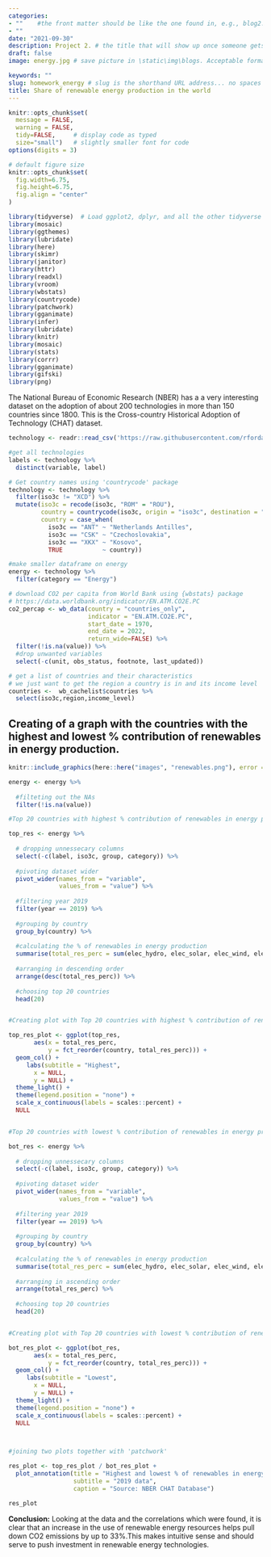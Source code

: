 ```yaml
---
categories:  
- ""    #the front matter should be like the one found in, e.g., blog2.md. It cannot be like the normal Rmd we used
- ""
date: "2021-09-30"
description: Project 2. # the title that will show up once someone gets to this page
draft: false
image: energy.jpg # save picture in \static\img\blogs. Acceptable formats= jpg, jpeg, or png . Your iPhone pics wont work

keywords: ""
slug: homework_energy # slug is the shorthand URL address... no spaces plz
title: Share of renewable energy production in the world
---
```


```r
knitr::opts_chunk$set(
  message = FALSE, 
  warning = FALSE, 
  tidy=FALSE,     # display code as typed
  size="small")   # slightly smaller font for code
options(digits = 3)

# default figure size
knitr::opts_chunk$set(
  fig.width=6.75, 
  fig.height=6.75,
  fig.align = "center"
)

```


```r
library(tidyverse)  # Load ggplot2, dplyr, and all the other tidyverse packages
library(mosaic)
library(ggthemes)
library(lubridate)
library(here)
library(skimr)
library(janitor)
library(httr)
library(readxl)
library(vroom)
library(wbstats)
library(countrycode)
library(patchwork)
library(gganimate)
library(infer)
library(lubridate)
library(knitr)
library(mosaic)
library(stats)
library(corrr)
library(gganimate)
library(gifski)
library(png)

```

The National Bureau of Economic Research (NBER) has a a very interesting dataset on the adoption of about 200 technologies in more than 150 countries since 1800. This is the Cross-country  Historical Adoption of Technology (CHAT) dataset.

```r

technology <- readr::read_csv('https://raw.githubusercontent.com/rfordatascience/tidytuesday/master/data/2022/2022-07-19/technology.csv')

#get all technologies
labels <- technology %>% 
  distinct(variable, label)

# Get country names using 'countrycode' package
technology <- technology %>% 
  filter(iso3c != "XCD") %>% 
  mutate(iso3c = recode(iso3c, "ROM" = "ROU"),
         country = countrycode(iso3c, origin = "iso3c", destination = "country.name"),
         country = case_when(
           iso3c == "ANT" ~ "Netherlands Antilles",
           iso3c == "CSK" ~ "Czechoslovakia",
           iso3c == "XKX" ~ "Kosovo",
           TRUE           ~ country))

#make smaller dataframe on energy
energy <- technology %>% 
  filter(category == "Energy")

# download CO2 per capita from World Bank using {wbstats} package
# https://data.worldbank.org/indicator/EN.ATM.CO2E.PC
co2_percap <- wb_data(country = "countries_only", 
                      indicator = "EN.ATM.CO2E.PC", 
                      start_date = 1970, 
                      end_date = 2022,
                      return_wide=FALSE) %>% 
  filter(!is.na(value)) %>% 
  #drop unwanted variables
  select(-c(unit, obs_status, footnote, last_updated))

# get a list of countries and their characteristics
# we just want to get the region a country is in and its income level
countries <-  wb_cachelist$countries %>% 
  select(iso3c,region,income_level)

```

## Creating of a graph with the countries with the highest and lowest % contribution of renewables in energy production.


```r
knitr::include_graphics(here::here("images", "renewables.png"), error = FALSE)
```

```r

energy <- energy %>% 
  
  #filteting out the NAs
  filter(!is.na(value))

#Top 20 countries with highest % contribution of renewables in energy production

top_res <- energy %>% 
  
  # dropping unnessecary columns
  select(-c(label, iso3c, group, category)) %>% 
  
  #pivoting dataset wider
  pivot_wider(names_from = "variable",
              values_from = "value") %>% 
  
  #filtering year 2019
  filter(year == 2019) %>% 
  
  #grouping by country
  group_by(country) %>% 
  
  #calculating the % of renewables in energy production
  summarise(total_res_perc = sum(elec_hydro, elec_solar, elec_wind, elec_renew_other)/ sum(elecprod)) %>% 
  
  #arranging in descending order 
  arrange(desc(total_res_perc)) %>% 
  
  #choosing top 20 countries
  head(20)


#Creating plot with Top 20 countries with highest % contribution of renewables in energy production

top_res_plot <- ggplot(top_res, 
       aes(x = total_res_perc, 
           y = fct_reorder(country, total_res_perc))) +
  geom_col() +
     labs(subtitle = "Highest",
       x = NULL, 
       y = NULL) +
  theme_light() +
  theme(legend.position = "none") +
  scale_x_continuous(labels = scales::percent) +
  NULL


#Top 20 countries with lowest % contribution of renewables in energy production

bot_res <- energy %>% 
  
  # dropping unnessecary columns
  select(-c(label, iso3c, group, category)) %>% 
  
  #pivoting dataset wider
  pivot_wider(names_from = "variable",
              values_from = "value") %>% 
  
  #filtering year 2019
  filter(year == 2019) %>% 
  
  #grouping by country
  group_by(country) %>% 
  
  #calculating the % of renewables in energy production
  summarise(total_res_perc = sum(elec_hydro, elec_solar, elec_wind, elec_renew_other)/ sum(elecprod)) %>% 
  
  #arranging in ascending order 
  arrange(total_res_perc) %>% 
  
  #choosing top 20 countries
  head(20)


#Creating plot with Top 20 countries with lowest % contribution of renewables in energy production

bot_res_plot <- ggplot(bot_res, 
       aes(x = total_res_perc, 
           y = fct_reorder(country, total_res_perc))) +
  geom_col() +
     labs(subtitle = "Lowest",
       x = NULL, 
       y = NULL) +
  theme_light() +
  theme(legend.position = "none") +
  scale_x_continuous(labels = scales::percent) +
  NULL



#joining two plots together with 'patchwork'

res_plot <- top_res_plot / bot_res_plot + 
  plot_annotation(title = "Highest and lowest % of renewables in energy production",
                  subtitle = "2019 data",
                  caption = "Source: NBER CHAT Database") 

res_plot
```


**Conclusion:**
Looking at the data and the correlations which were found, it is clear that an increase in the use of renewable energy resources helps pull down CO2 emissions by up to 33%.This makes intuitive sense and should serve to push investment in renewable energy technologies.